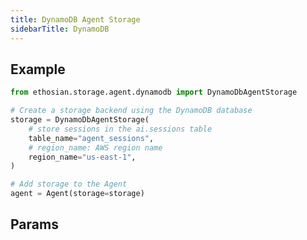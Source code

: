 ```yaml
---
title: DynamoDB Agent Storage
sidebarTitle: DynamoDB
---
```


## Example

```python storage.py
from ethosian.storage.agent.dynamodb import DynamoDbAgentStorage

# Create a storage backend using the DynamoDB database
storage = DynamoDbAgentStorage(
    # store sessions in the ai.sessions table
    table_name="agent_sessions",
    # region_name: AWS region name
    region_name="us-east-1",
)

# Add storage to the Agent
agent = Agent(storage=storage)
```

## Params

<Snippet file="storage-dynamodb-params.mdx" />
